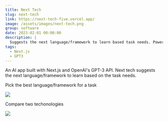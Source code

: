 ```yaml
---
title: Next Tech
slug: next-tech
link: https://next-tech-five.vercel.app/
image: /assets/images/next-tech.png
group: software
date: 2023-02-01 00:00:00
description: |
  Suggests the next language/framework to learn based task needs. Powered by OpenAI and Vercel edge functions.
tags:
  - Next.js
  - GPT3
---
```


An AI app built with Next.js and OpenAI's GPT-3 API. Next tech suggests the next language/framework to learn based on the task needs.

Pick the best language/framework for a task

![](https://media3.giphy.com/media/f1pijereT8utfgcOQG/giphy.gif?cid=790b7611ebaf4794f441ba9eb103ba4bf4a719d7e07dc42d&rid=giphy.gif&ct=g)


Compare two techonologies

![](https://media1.giphy.com/media/QqAQcci7MeJFwV1aGt/giphy.gif?cid=790b7611aa6e32c69b3932b304044aa297e6048bab0cb91d&rid=giphy.gif&ct=g)